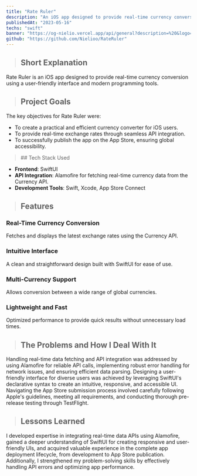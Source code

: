 ```yaml
---
title: "Rate Ruler"
description: "An iOS app designed to provide real-time currency conversion using a user-friendly interface and modern programming tools."
publishedAt: "2023-05-16"
techs: "swift"
banner: "https://og-nielio.vercel.app/api/general?description=%20&logo=https%3A%2F%2Fog-nielio.vercel.app%2Fimages%2Flogo.png&logoWidth=150&siteName=Rate%20Ruler&theme=dark"
github: "https://github.com/Nielioo/RateRuler"
---
```


> ## Short Explanation

Rate Ruler is an iOS app designed to provide real-time currency conversion using a user-friendly interface and modern programming tools.

> ## Project Goals

The key objectives for Rate Ruler were:

- To create a practical and efficient currency converter for iOS users.
- To provide real-time exchange rates through seamless API integration.
- To successfully publish the app on the App Store, ensuring global accessibility.

<blockquote className="with-icons">
   ## Tech Stack Used
   <div className="not-prose mt-2">
      <TechIcons techs={["swift"]} />
   </div>
</blockquote>

- **Frontend**: SwiftUI
- **API Integration**: Alamofire for fetching real-time currency data from the Currency API.
- **Development Tools**: Swift, Xcode, App Store Connect

> ## Features

### Real-Time Currency Conversion

Fetches and displays the latest exchange rates using the Currency API.

### Intuitive Interface

A clean and straightforward design built with SwiftUI for ease of use.

### Multi-Currency Support

Allows conversion between a wide range of global currencies.

### Lightweight and Fast

Optimized performance to provide quick results without unnecessary load times.

> ## The Problems and How I Deal With It

Handling real-time data fetching and API integration was addressed by using Alamofire for reliable API calls, 
implementing robust error handling for network issues, and ensuring efficient data parsing. Designing a user-friendly 
interface for diverse users was achieved by leveraging SwiftUI's declarative syntax to create an intuitive, 
responsive, and accessible UI. Navigating the App Store submission process involved carefully following Apple's 
guidelines, meeting all requirements, and conducting thorough pre-release testing through TestFlight.

> ## Lessons Learned

I developed expertise in integrating real-time data APIs using Alamofire, gained a deeper understanding of SwiftUI 
for creating responsive and user-friendly UIs, and acquired valuable experience in the complete app deployment lifecycle, 
from development to App Store publication. Additionally, I strengthened my problem-solving skills by effectively handling 
API errors and optimizing app performance.
